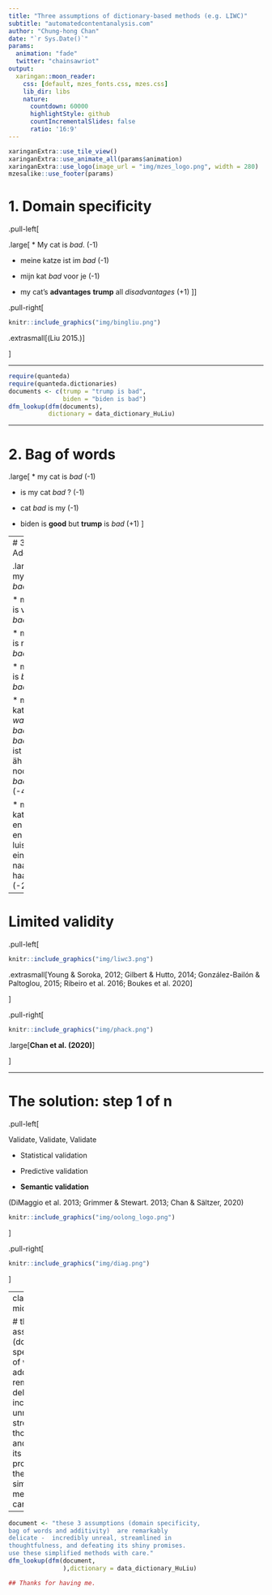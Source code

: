 ```yaml
---
title: "Three assumptions of dictionary-based methods (e.g. LIWC)"
subtitle: "automatedcontentanalysis.com"
author: "Chung-hong Chan"
date: "`r Sys.Date()`"
params:
  animation: "fade"
  twitter: "chainsawriot"
output:
  xaringan::moon_reader:
    css: [default, mzes_fonts.css, mzes.css]
    lib_dir: libs
    nature:
      countdown: 60000
      highlightStyle: github
      countIncrementalSlides: false
      ratio: '16:9'
---
```


```r
xaringanExtra::use_tile_view()
xaringanExtra::use_animate_all(params$animation)
xaringanExtra::use_logo(image_url = "img/mzes_logo.png", width = 280)
mzesalike::use_footer(params)
```

# 1. Domain specificity

.pull-left[

.large[
* My cat is *bad*. (-1)

* meine katze ist im *bad* (-1)

* mijn kat *bad* voor je (-1)

* my cat's **advantages** **trump** all *disadvantages* (+1)
]]

.pull-right[

```r
knitr::include_graphics("img/bingliu.png")
```
.extrasmall[(Liu 2015.)]

]

---

```r
require(quanteda)
require(quanteda.dictionaries)
documents <- c(trump = "trump is bad",
               biden = "biden is bad")
dfm_lookup(dfm(documents),
           dictionary = data_dictionary_HuLiu)
```

---

# 2. Bag of words

.large[
* my cat is *bad* (-1)

* is my cat *bad* ? (-1)

* cat *bad* is my (-1)

* biden is **good** but **trump** is *bad* (+1)
]

---
# 3. Additivity

.large[
* my cat is *bad* (-1)

* my cat is very *bad* (-1)

* my cat is not *bad* (-1)

* my cat is *bad bad* (-2)

* meine katze *war* im *bad* ... *bad*. jetzt ist sie ... äh ... noch im *bad*. (-4)

* mijn kat *bad* en *bad* en God luistert eindelijk naar haar. (-2)
]

---

# Limited validity

.pull-left[
```r
knitr::include_graphics("img/liwc3.png")
```

.extrasmall[Young & Soroka, 2012; Gilbert & Hutto, 2014; González-Bailón & Paltoglou, 2015; Ribeiro et al. 2016; Boukes et al. 2020]

]

.pull-right[
```r
knitr::include_graphics("img/phack.png")
```

.large[**Chan et al. (2020)**]

]


---

# The solution: step 1 of n

.pull-left[

Validate, Validate, Validate

-   Statistical validation

-   Predictive validation

-   **Semantic validation**

(DiMaggio et al. 2013; Grimmer & Stewart. 2013; Chan & Sältzer, 2020)

```r
knitr::include_graphics("img/oolong_logo.png")
```

]

.pull-right[


```r
knitr::include_graphics("img/diag.png")
```

]

---
class: inverse, middle, center

# these 3 assumptions (domain specificity, bag of words and additivity) are remarkably delicate -  incredibly unreal, streamlined in thoughtfulness, and defeating its shiny promises. use these simplified methods with care.

---

```r
document <- "these 3 assumptions (domain specificity,
bag of words and additivity)  are remarkably
delicate -  incredibly unreal, streamlined in 
thoughtfulness, and defeating its shiny promises.
use these simplified methods with care."
dfm_lookup(dfm(document,
               ),dictionary = data_dictionary_HuLiu)

## Thanks for having me.
```
